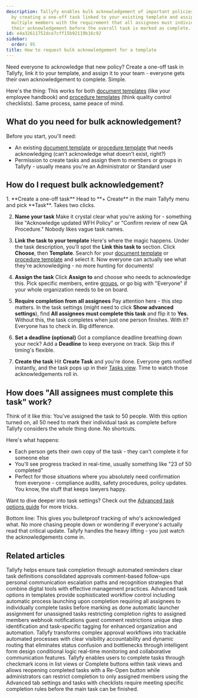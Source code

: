```yaml
---
description: Tallyfy enables bulk acknowledgement of important policies or procedures
  by creating a one-off task linked to your existing template and assigning it to
  multiple members with the requirement that all assignees must individually complete
  their acknowledgement before the overall task is marked as complete.
id: e4a32611752dce7cff15b92119b16c92
sidebar:
  order: 95
title: How to request bulk acknowledgement for a template
---
```



Need everyone to acknowledge that new policy? Create a one-off task in Tallyfy, link it to your template, and assign it to your team - everyone gets their own acknowledgement to complete. Simple.

Here's the thing: This works for both [document templates](/products/pro/documenting/documents/) (like your employee handbook) and [procedure templates](/products/pro/documenting/templates/) (think quality control checklists). Same process, same peace of mind.

## What do you need for bulk acknowledgement?

Before you start, you'll need:
- An existing [document template](/products/pro/documenting/documents/) or [procedure template](/products/pro/documenting/templates/) that needs acknowledging (can't acknowledge what doesn't exist, right?)
- Permission to create tasks and assign them to members or groups in Tallyfy - usually means you're an Administrator or Standard user

## How do I request bulk acknowledgement?

<Steps>
1.  **Create a one-off task**
    Head to **+ Create** in the main Tallyfy menu and pick **Task**. Takes two clicks.

2.  **Name your task**
    Make it crystal clear what you're asking for - something like "Acknowledge updated WFH Policy" or "Confirm review of new QA Procedure." Nobody likes vague task names.

3.  **Link the task to your template**
    Here's where the magic happens. Under the task description, you'll spot the **Link this task to** section. Click **Choose**, then **Template**. Search for your [document template](/products/pro/documenting/documents/) or [procedure template](/products/pro/documenting/templates/) and select it. Now everyone can actually see what they're acknowledging - no more hunting for documents!

4.  **Assign the task**
    Click **Assign to** and choose who needs to acknowledge this. Pick specific members, entire [groups](/products/pro/documenting/groups/how-to-manage-groups-and-assign-tasks-in-tallyfy/), or go big with "Everyone" if your whole organization needs to be on board.

5.  **Require completion from all assignees**
    Pay attention here - this step matters. In the task settings (might need to click **Show advanced settings**), find **All assignees must complete this task** and flip it to **Yes**. Without this, the task completes when just one person finishes. With it? Everyone has to check in. Big difference.

6.  **Set a deadline (optional)**
    Got a compliance deadline breathing down your neck? Add a **Deadline** to keep everyone on track. Skip this if timing's flexible.

7.  **Create the task**
    Hit **Create Task** and you're done. Everyone gets notified instantly, and the task pops up in their [Tasks view](/products/pro/tracking-and-tasks/tasks-view/). Time to watch those acknowledgements roll in.
</Steps>

## How does "All assignees must complete this task" work?

Think of it like this: You've assigned the task to 50 people. With this option turned on, all 50 need to mark their individual task as complete before Tallyfy considers the whole thing done. No shortcuts.

Here's what happens:

-   Each person gets their own copy of the task - they can't complete it for someone else
-   You'll see progress tracked in real-time, usually something like "23 of 50 completed" 
-   Perfect for those situations where you absolutely need confirmation from everyone - compliance audits, safety procedures, policy updates. You know, the stuff that keeps lawyers happy.

Want to dive deeper into task settings? Check out the [Advanced task options guide](/products/pro/tracking-and-tasks/tasks/how-can-i-utilize-tallyfys-advanced-tab-features/) for more tricks.

Bottom line: This gives you bulletproof tracking of who's acknowledged what. No more chasing people down or wondering if everyone's actually read that critical update. Tallyfy handles the heavy lifting - you just watch the acknowledgements come in.


## Related articles
<CardGrid>
<LinkTitleCard header="<b>How To > Ensure everyone in your team completes an approval or task</b>" href="/products/pro/tutorials/how-to/ensure-task-completion/" > Tallyfy helps ensure task completion through automated reminders clear task definitions consolidated approvals comment-based follow-ups personal communication escalation paths and recognition strategies that combine digital tools with effective management practices. </LinkTitleCard>
<LinkTitleCard header="<b>Tasks > Advanced tab</b>" href="/products/pro/tracking-and-tasks/tasks/how-can-i-utilize-tallyfys-advanced-tab-features/" > Advanced task options in templates provide sophisticated workflow control including automatic process launching upon completion requiring all assignees to individually complete tasks before marking as done automatic launcher assignment for unassigned tasks restricting completion rights to assigned members webhook notifications guest comment restrictions unique step identification and task-specific tagging for enhanced organization and automation. </LinkTitleCard>
<LinkTitleCard header="<b>How To > Automatically track and run complex approval workflows</b>" href="/products/pro/tutorials/how-to/track-and-run-complex-approval-workflows/" > Tallyfy transforms complex approval workflows into trackable automated processes with clear visibility accountability and dynamic routing that eliminates status confusion and bottlenecks through intelligent form design conditional logic real-time monitoring and collaborative communication features. </LinkTitleCard>
<LinkTitleCard header="<b>Tasks > Complete or reopen tasks</b>" href="/products/pro/tracking-and-tasks/tasks/how-can-i-complete-or-reopen-tasks-in-tallyfy/" > Tallyfy enables users to complete tasks through checkmark icons in list views or Complete buttons within task views and allows reopening completed tasks with a Re-Open button while administrators can restrict completion to only assigned members using the Advanced tab settings and tasks with checklists require meeting specific completion rules before the main task can be finished. </LinkTitleCard>
</CardGrid>